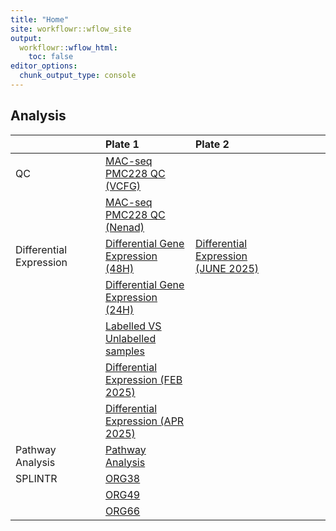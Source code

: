 ```yaml
---
title: "Home"
site: workflowr::wflow_site
output:
  workflowr::wflow_html:
    toc: false
editor_options:
  chunk_output_type: console
---
```


## Analysis
| |Plate 1|Plate 2| | 
|:---|:---|:---|:-|
|QC |[MAC-seq PMC228 QC (VCFG)](QC_VCFG.html)|| |
| |[MAC-seq PMC228 QC (Nenad)](QC_Analysis.html) | |
|Differential Expression |[Differential Gene Expression (48H)](differential_expression.html)|[Differential Expression (JUNE 2025)](DE_P2_APR2025.html) | |
| |[Differential Gene Expression (24H)](differential_expression_24H.html)| | |
| |[Labelled VS Unlabelled samples](DM_approach.html)| | |
| |[Differential Expression (FEB 2025)](DE_Feb_2025.html)| | |
| |[Differential Expression (APR 2025)](DE_P1_APR2025.html)| | |
|Pathway Analysis|[Pathway Analysis](DGE_VPathwaysEnrichment.html) | | |
|SPLINTR|[ORG38](org38_SPLINTR.html) | | |
| |[ORG49](org49_SPLINTR.html) | | |
| |[ORG66](org66_SPLINTR.html) | | |



